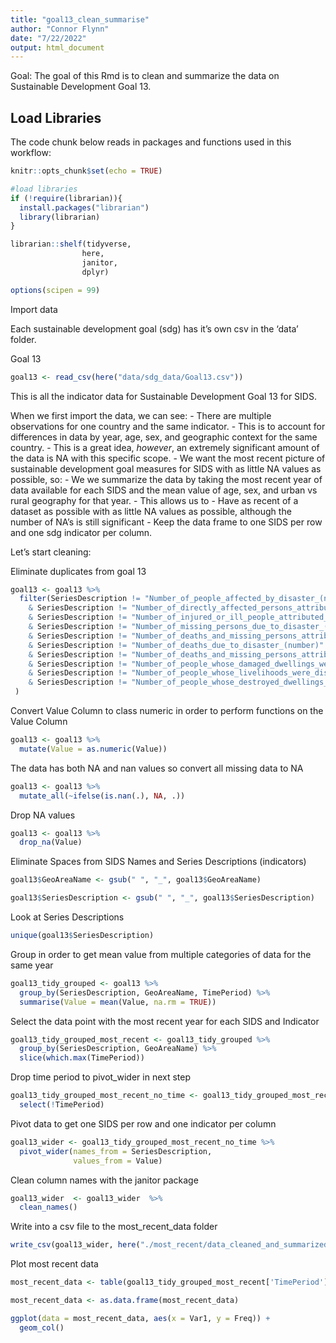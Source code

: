 ```yaml
---
title: "goal13_clean_summarise"
author: "Connor Flynn"
date: "7/22/2022"
output: html_document
---
```


Goal: The goal of this Rmd is to clean and summarize the data on Sustainable Development Goal 13.


## Load Libraries

The code chunk below reads in packages and functions used in this workflow:

```r
knitr::opts_chunk$set(echo = TRUE)

#load libraries
if (!require(librarian)){
  install.packages("librarian")
  library(librarian)
}

librarian::shelf(tidyverse,
                here,
                janitor,
                dplyr)

options(scipen = 99)
```


Import data

Each sustainable development goal (sdg) has it's own csv in the 'data' folder. 

Goal 13
```r
goal13 <- read_csv(here("data/sdg_data/Goal13.csv"))

```


This is all the indicator data for Sustainable Development Goal 13 for SIDS.

When we first import the data, we can see:
  - There are multiple observations for one country and the same indicator. 
      - This is to account for differences in data by year, age, sex, and geographic context for the same country.
      - This is a great idea, *however*, an extremely significant amount of the data is NA with this specific scope. 
  - We want the most recent picture of sustainable development goal measures for SIDS with as little NA values as possible, so:
      - We we summarize the data by taking the most recent year of data available for each SIDS and the mean value of age, sex, and urban vs rural geography for that year. 
      - This allows us to
        - Have as recent of a dataset as possible with as little NA values as possible, although the number of NA's is still significant
        - Keep the data frame to one SIDS per row and one sdg indicator per column.
      
Let's start cleaning:


Eliminate duplicates from goal 13

```r
goal13 <- goal13 %>% 
  filter(SeriesDescription != "Number_of_people_affected_by_disaster_(number)"                                                                                                                
    & SeriesDescription != "Number_of_directly_affected_persons_attributed_to_disasters_per_100,000_population_(number)"                                                                     
    & SeriesDescription != "Number_of_injured_or_ill_people_attributed_to_disasters_(number)"                                                                                                
    & SeriesDescription != "Number_of_missing_persons_due_to_disaster_(number)"                                                                                                              
    & SeriesDescription != "Number_of_deaths_and_missing_persons_attributed_to_disasters_(number)"                                                                                           
    & SeriesDescription != "Number_of_deaths_due_to_disaster_(number)"                                                                                                                       
    & SeriesDescription != "Number_of_deaths_and_missing_persons_attributed_to_disasters_per_100,000_population_(number)"                                                                    
    & SeriesDescription != "Number_of_people_whose_damaged_dwellings_were_attributed_to_disasters_(number)"                                                                                  
    & SeriesDescription != "Number_of_people_whose_livelihoods_were_disrupted_or_destroyed,_attributed_to_disasters_(number)"                                                                
    & SeriesDescription != "Number_of_people_whose_destroyed_dwellings_were_attributed_to_disasters_(number)"                                                                                
 )
```



Convert Value Column to class numeric in order to perform functions on the Value Column
```r
goal13 <- goal13 %>% 
  mutate(Value = as.numeric(Value))
```


The data has both NA and nan values so convert all missing data to NA

```r
goal13 <- goal13 %>% 
  mutate_all(~ifelse(is.nan(.), NA, .))

```


Drop NA values
```r
goal13 <- goal13 %>% 
  drop_na(Value)
```






Eliminate Spaces from SIDS Names and Series Descriptions (indicators)
```r
goal13$GeoAreaName <- gsub(" ", "_", goal13$GeoAreaName)

goal13$SeriesDescription <- gsub(" ", "_", goal13$SeriesDescription)
```


Look at Series Descriptions
```r
unique(goal13$SeriesDescription)
```



Group in order to get mean value from multiple categories of data for the same year
```r

goal13_tidy_grouped <- goal13 %>% 
  group_by(SeriesDescription, GeoAreaName, TimePeriod) %>% 
  summarise(Value = mean(Value, na.rm = TRUE))
```


Select the data point with the most recent year for each SIDS and Indicator
```r
goal13_tidy_grouped_most_recent <- goal13_tidy_grouped %>% 
  group_by(SeriesDescription, GeoAreaName) %>% 
  slice(which.max(TimePeriod))
```

Drop time period to pivot_wider in next step
```r
goal13_tidy_grouped_most_recent_no_time <- goal13_tidy_grouped_most_recent %>% 
  select(!TimePeriod)
```

Pivot data to get one SIDS per row and one indicator per column
```r
goal13_wider <- goal13_tidy_grouped_most_recent_no_time %>% 
  pivot_wider(names_from = SeriesDescription,
              values_from = Value)
```


Clean column names with the janitor package
```r
goal13_wider  <- goal13_wider  %>% 
  clean_names()

```

Write into a csv file to the most_recent_data folder

```r
write_csv(goal13_wider, here("./most_recent/data_cleaned_and_summarized/goal13_most_recent.csv"))
```


Plot most recent data 

```r
most_recent_data <- table(goal13_tidy_grouped_most_recent['TimePeriod'])

most_recent_data <- as.data.frame(most_recent_data)
```


```r
ggplot(data = most_recent_data, aes(x = Var1, y = Freq)) +
  geom_col()
```
